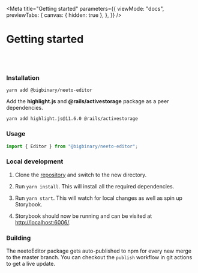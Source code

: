 
<Meta
  title="Getting started"
  parameters={{
    viewMode: "docs",
    previewTabs: {
      canvas: { hidden: true },
    },
  }}
/>

# Getting started

<br />
<br />

### **Installation**

<div className="sbdocs-install-code">

```
yarn add @bigbinary/neeto-editor
```

Add the **highlight.js** and **@rails/activestorage** package as a peer
dependencies.

```
yarn add highlight.js@11.6.0 @rails/activestorage
```

</div>

### **Usage**

```jsx
import { Editor } from "@bigbinary/neeto-editor";
```

### **Local development**

1. Clone the [repository](https://github.com/bigbinary/neeto-editor) and switch
   to the new directory.

2. Run `yarn install`. This will install all the required dependencies.

3. Run `yarn start`. This will watch for local changes as well as spin up
   Storybook.

4. Storybook should now be running and can be visited at
   [http://localhost:6006/](http://localhost:6006/).

### **Building**

The neetoEditor package gets auto-published to npm for every new merge to the
master branch. You can checkout the `publish` workflow in git actions to get a
live update.
